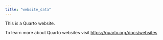 ```yaml
---
title: "website_data"
---
```


This is a Quarto website.

To learn more about Quarto websites visit <https://quarto.org/docs/websites>.
